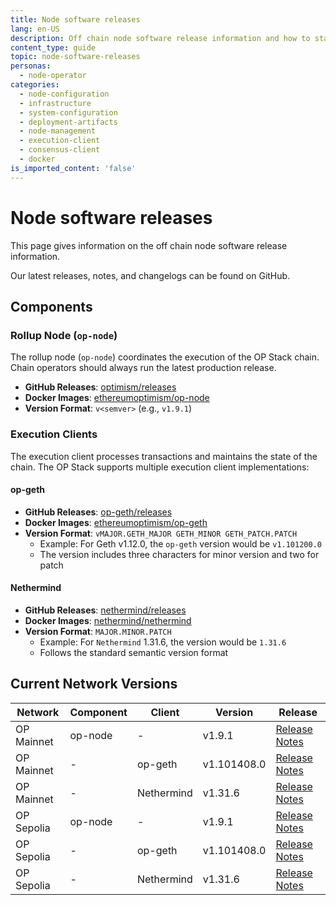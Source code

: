 ```yaml
---
title: Node software releases
lang: en-US
description: Off chain node software release information and how to stay up to date.
content_type: guide
topic: node-software-releases
personas:
  - node-operator
categories:
  - node-configuration
  - infrastructure
  - system-configuration
  - deployment-artifacts
  - node-management
  - execution-client
  - consensus-client
  - docker
is_imported_content: 'false'
---
```



# Node software releases

This page gives information on the off chain node software release information.

<Callout type="info">
  Our latest releases, notes, and changelogs can be found on GitHub.
</Callout>

## Components

### Rollup Node (`op-node`)

The rollup node (`op-node`) coordinates the execution of the OP Stack chain. Chain operators should always run the latest production release.

*   **GitHub Releases**: [optimism/releases](https://github.com/ethereum-optimism/optimism/releases)
*   **Docker Images**: [ethereumoptimism/op-node](https://hub.docker.com/r/ethereumoptimism/op-node/tags)
*   **Version Format**: `v<semver>` (e.g., `v1.9.1`)

### Execution Clients

The execution client processes transactions and maintains the state of the chain. The OP Stack supports multiple execution client implementations:

#### op-geth

*   **GitHub Releases**: [op-geth/releases](https://github.com/ethereum-optimism/op-geth/releases)
*   **Docker Images**: [ethereumoptimism/op-geth](https://hub.docker.com/r/ethereumoptimism/op-geth/tags)
*   **Version Format**: `vMAJOR.GETH_MAJOR GETH_MINOR GETH_PATCH.PATCH`
    *   Example: For Geth v1.12.0, the `op-geth` version would be `v1.101200.0`
    *   The version includes three characters for minor version and two for patch

#### Nethermind

*   **GitHub Releases**: [nethermind/releases](https://github.com/NethermindEth/nethermind/releases)
*   **Docker Images**: [nethermind/nethermind](https://hub.docker.com/r/nethermind/nethermind/tags)
*   **Version Format**: `MAJOR.MINOR.PATCH`
    *   Example: For `Nethermind` 1.31.6, the version would be `1.31.6`
    *   Follows the standard semantic version format

## Current Network Versions

| Network    | Component | Client     | Version     | Release                                                                                |
| ---------- | --------- | ---------- | ----------- | -------------------------------------------------------------------------------------- |
| OP Mainnet | op-node   | -          | v1.9.1      | [Release Notes](https://github.com/ethereum-optimism/optimism/releases/tag/v1.9.1)     |
| OP Mainnet | -         | op-geth    | v1.101408.0 | [Release Notes](https://github.com/ethereum-optimism/op-geth/releases/tag/v1.101408.0) |
| OP Mainnet | -         | Nethermind | v1.31.6     | [Release Notes](https://github.com/NethermindEth/nethermind/releases/tag/1.31.6)       |
| OP Sepolia | op-node   | -          | v1.9.1      | [Release Notes](https://github.com/ethereum-optimism/optimism/releases/tag/v1.9.1)     |
| OP Sepolia | -         | op-geth    | v1.101408.0 | [Release Notes](https://github.com/ethereum-optimism/op-geth/releases/tag/v1.101408.0) |
| OP Sepolia | -         | Nethermind | v1.31.6     | [Release Notes](https://github.com/NethermindEth/nethermind/releases/tag/1.31.6)       |
